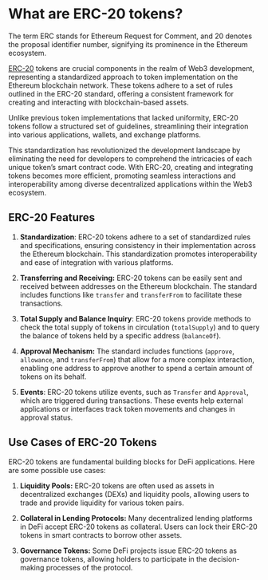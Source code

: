 
# What are ERC-20 tokens?

The term ERC stands for Ethereum Request for Comment, and 20 denotes the proposal identifier number, signifying its prominence in the Ethereum ecosystem.

[ERC-20](https://eips.ethereum.org/EIPS/eip-20) tokens are crucial components in the realm of Web3 development, representing a standardized approach to token implementation on the Ethereum blockchain network. These tokens adhere to a set of rules outlined in the ERC-20 standard, offering a consistent framework for creating and interacting with blockchain-based assets.

Unlike previous token implementations that lacked uniformity, ERC-20 tokens follow a structured set of guidelines, streamlining their integration into various applications, wallets, and exchange platforms.

This standardization has revolutionized the development landscape by eliminating the need for developers to comprehend the intricacies of each unique token’s smart contract code. With ERC-20, creating and integrating tokens becomes more efficient, promoting seamless interactions and interoperability among diverse decentralized applications within the Web3 ecosystem.

## ERC-20 Features

1.  **Standardization**: ERC-20 tokens adhere to a set of standardized rules and specifications, ensuring consistency in their implementation across the Ethereum blockchain. This standardization promotes interoperability and ease of integration with various platforms.
    
2.  **Transferring and Receiving:**  ERC-20 tokens can be easily sent and received between addresses on the Ethereum blockchain. The standard includes functions like `transfer` and `transferFrom` to facilitate these transactions.
    
3.  **Total Supply and Balance Inquiry**: ERC-20 tokens provide methods to check the total supply of tokens in circulation (`totalSupply`) and to query the balance of tokens held by a specific address (`balanceOf`).
    
4.  **Approval Mechanism:**  The standard includes functions (`approve`, `allowance`, and `transferFrom`) that allow for a more complex interaction, enabling one address to approve another to spend a certain amount of tokens on its behalf.
    
5.  **Events**: ERC-20 tokens utilize events, such as `Transfer` and `Approval`, which are triggered during transactions. These events help external applications or interfaces track token movements and changes in approval status.
    

## Use Cases of ERC-20 Tokens

ERC-20 tokens are fundamental building blocks for DeFi applications. Here are some possible use cases:

1.  **Liquidity Pools:** ERC-20 tokens are often used as assets in decentralized exchanges (DEXs) and liquidity pools, allowing users to trade and provide liquidity for various token pairs.
    
2.  **Collateral in Lending Protocols:** Many decentralized lending platforms in DeFi accept ERC-20 tokens as collateral. Users can lock their ERC-20 tokens in smart contracts to borrow other assets.
    
3.  **Governance Tokens:** Some DeFi projects issue ERC-20 tokens as governance tokens, allowing holders to participate in the decision-making processes of the protocol.